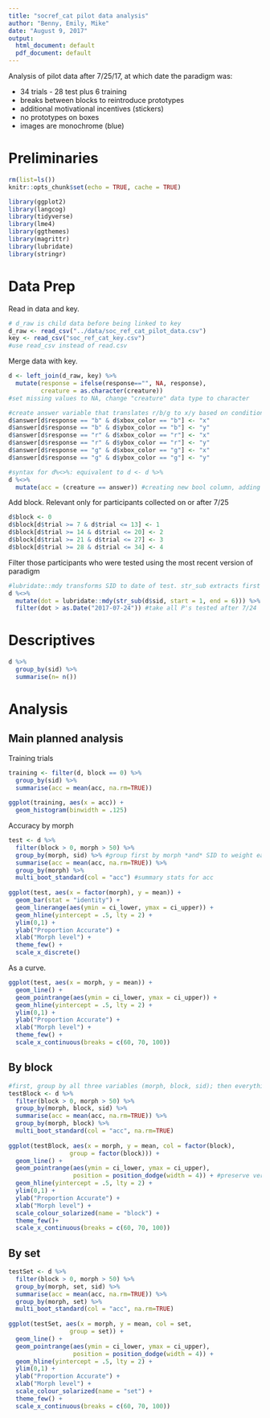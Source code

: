 ```yaml
---
title: "socref_cat pilot data analysis"
author: "Benny, Emily, Mike"
date: "August 9, 2017"
output:
  html_document: default
  pdf_document: default
---
```


Analysis of pilot data after 7/25/17, at which date the paradigm was:

* 34 trials - 28 test plus 6 training
* breaks between blocks to reintroduce prototypes
* additional motivational incentives (stickers)
* no prototypes on boxes
* images are monochrome (blue)

# Preliminaries 

```r
rm(list=ls())
knitr::opts_chunk$set(echo = TRUE, cache = TRUE)
```

```r
library(ggplot2)
library(langcog)
library(tidyverse)
library(lme4)
library(ggthemes)
library(magrittr)
library(lubridate)
library(stringr)
```

# Data Prep

Read in data and key.

```r
# d_raw is child data before being linked to key
d_raw <- read_csv("../data/soc_ref_cat_pilot_data.csv")
key <- read_csv("soc_ref_cat_key.csv")
#use read_csv instead of read.csv
```

Merge data with key.

```r
d <- left_join(d_raw, key) %>%
  mutate(response = ifelse(response=="", NA, response), 
         creature = as.character(creature))
#set missing values to NA, change "creature" data type to character

#create answer variable that translates r/b/g to x/y based on condition.
d$answer[d$response == "b" & d$xbox_color == "b"] <- "x"
d$answer[d$response == "b" & d$ybox_color == "b"] <- "y"
d$answer[d$response == "r" & d$xbox_color == "r"] <- "x"
d$answer[d$response == "r" & d$ybox_color == "r"] <- "y"
d$answer[d$response == "g" & d$xbox_color == "g"] <- "x"
d$answer[d$response == "g" & d$ybox_color == "g"] <- "y"

#syntax for d%<>%: equivalent to d <- d %>%
d %<>%
  mutate(acc = (creature == answer)) #creating new bool column, adding it to d
```

Add block. Relevant only for participants collected on or after 7/25

```r
d$block <- 0
d$block[d$trial >= 7 & d$trial <= 13] <- 1
d$block[d$trial >= 14 & d$trial <= 20] <- 2
d$block[d$trial >= 21 & d$trial <= 27] <- 3
d$block[d$trial >= 28 & d$trial <= 34] <- 4
```

Filter those participants who were tested using the most recent version of paradigm

```r
#lubridate::mdy transforms SID to date of test. str_sub extracts first digits of SID. 
d %<>%
  mutate(dot = lubridate::mdy(str_sub(d$sid, start = 1, end = 6))) %>% #add var dot
  filter(dot > as.Date("2017-07-24")) #take all P's tested after 7/24
```

# Descriptives

```r
d %>%
  group_by(sid) %>%
  summarise(n= n())
```

# Analysis

## Main planned analysis

Training trials 

```r
training <- filter(d, block == 0) %>%
  group_by(sid) %>%
  summarise(acc = mean(acc, na.rm=TRUE))
  
ggplot(training, aes(x = acc)) +
  geom_histogram(binwidth = .125)
```

Accuracy by morph

```r
test <- d %>%
  filter(block > 0, morph > 50) %>%
  group_by(morph, sid) %>% #group first by morph *and* SID to weight each participant equally, not each trial equally.
  summarise(acc = mean(acc, na.rm=TRUE)) %>%
  group_by(morph) %>%
  multi_boot_standard(col = "acc") #summary stats for acc
  
ggplot(test, aes(x = factor(morph), y = mean)) + 
  geom_bar(stat = "identity") + 
  geom_linerange(aes(ymin = ci_lower, ymax = ci_upper)) +
  geom_hline(yintercept = .5, lty = 2) + 
  ylim(0,1) + 
  ylab("Proportion Accurate") + 
  xlab("Morph level") + 
  theme_few() +
  scale_x_discrete()
```

As a curve. 

```r
ggplot(test, aes(x = morph, y = mean)) + 
  geom_line() + 
  geom_pointrange(aes(ymin = ci_lower, ymax = ci_upper)) +
  geom_hline(yintercept = .5, lty = 2) + 
  ylim(0,1) + 
  ylab("Proportion Accurate") + 
  xlab("Morph level") + 
  theme_few() +
  scale_x_continuous(breaks = c(60, 70, 100))
```


## By block 

```r
#first, group by all three variables (morph, block, sid); then everything but SID
testBlock <- d %>%
  filter(block > 0, morph > 50) %>%
  group_by(morph, block, sid) %>%
  summarise(acc = mean(acc, na.rm=TRUE)) %>%
  group_by(morph, block) %>%
  multi_boot_standard(col = "acc", na.rm=TRUE)
  
ggplot(testBlock, aes(x = morph, y = mean, col = factor(block), 
                 group = factor(block))) + 
  geom_line() + 
  geom_pointrange(aes(ymin = ci_lower, ymax = ci_upper), 
                  position = position_dodge(width = 4)) + #preserve vertical position while adjusting horizontal (ease of visual understanding)
  geom_hline(yintercept = .5, lty = 2) + 
  ylim(0,1) + 
  ylab("Proportion Accurate") + 
  xlab("Morph level") + 
  scale_colour_solarized(name = "block") + 
  theme_few()+
  scale_x_continuous(breaks = c(60, 70, 100))

```

## By set 

```r
testSet <- d %>%
  filter(block > 0, morph > 50) %>%
  group_by(morph, set, sid) %>%
  summarise(acc = mean(acc, na.rm=TRUE)) %>%
  group_by(morph, set) %>%
  multi_boot_standard(col = "acc", na.rm=TRUE)
  
ggplot(testSet, aes(x = morph, y = mean, col = set, 
                 group = set)) + 
  geom_line() + 
  geom_pointrange(aes(ymin = ci_lower, ymax = ci_upper), 
                  position = position_dodge(width = 4)) +
  geom_hline(yintercept = .5, lty = 2) + 
  ylim(0,1) + 
  ylab("Proportion Accurate") + 
  xlab("Morph level") + 
  scale_colour_solarized(name = "set") + 
  theme_few() +
  scale_x_continuous(breaks = c(60, 70, 100))

```


